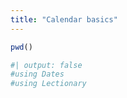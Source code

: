 ```yaml
---
title: "Calendar basics"
---
```



```julia
pwd()
```

```julia
#| output: false
#using Dates
#using Lectionary
```